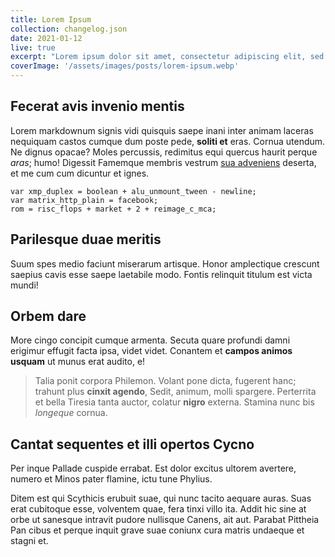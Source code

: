```yaml
---
title: Lorem Ipsum
collection: changelog.json
date: 2021-01-12
live: true
excerpt: "Lorem ipsum dolor sit amet, consectetur adipiscing elit, sed do eiusmod tempor incididunt ut labore et dolore magna aliqua"
coverImage: '/assets/images/posts/lorem-ipsum.webp'
---
```


## Fecerat avis invenio mentis

Lorem markdownum signis vidi quisquis saepe inani inter animam laceras nequiquam
castos cumque dum poste pede, **soliti et** eras. Cornua utendum. Ne dignus
opacae? Moles percussis, redimitus equi quercus haurit perque *aras*; humo!
Digessit Famemque membris vestrum [sua adveniens](http://erit.net/luctus.php)
deserta, et me cum cum dicuntur et ignes.

    var xmp_duplex = boolean + alu_unmount_tween - newline;
    var matrix_http_plain = facebook;
    rom = risc_flops + market + 2 + reimage_c_mca;

## Parilesque duae meritis

Suum spes medio faciunt miserarum artisque. Honor amplectique crescunt saepius
cavis esse saepe laetabile modo. Fontis relinquit titulum est victa mundi!

## Orbem dare

More cingo concipit cumque armenta. Secuta quare profundi damni erigimur effugit
facta ipsa, videt videt. Conantem et **campos animos usquam** ut munus erat
audito, e!

> Talia ponit corpora Philemon. Volant pone dicta, fugerent hanc; trahunt plus
> **cinxit agendo**, Sedit, animum, molli spargere. Perterrita et bella Tiresia
> tanta auctor, colatur **nigro** externa. Stamina nunc bis *longeque* cornua.

## Cantat sequentes et illi opertos Cycno

Per inque Pallade cuspide errabat. Est dolor excitus ultorem avertere, numero et
Minos pater flamine, ictu tune Phylius.

Ditem est qui Scythicis erubuit suae, qui nunc tacito aequare auras. Suas erat
cubitoque esse, volventem quae, fera tinxi villo ita. Addit hic sine at orbe ut
sanesque intravit pudore nullisque Canens, ait aut. Parabat Pittheia Pan cibus
et perque inquit grave suae coniunx cura matris undaeque et stagni et.
